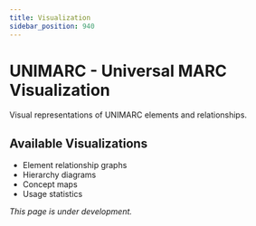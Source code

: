 ```yaml
---
title: Visualization
sidebar_position: 940
---
```


# UNIMARC - Universal MARC Visualization

Visual representations of UNIMARC elements and relationships.

<!-- VisualizationTools component will be added when available -->

## Available Visualizations

- Element relationship graphs
- Hierarchy diagrams
- Concept maps
- Usage statistics

*This page is under development.*
